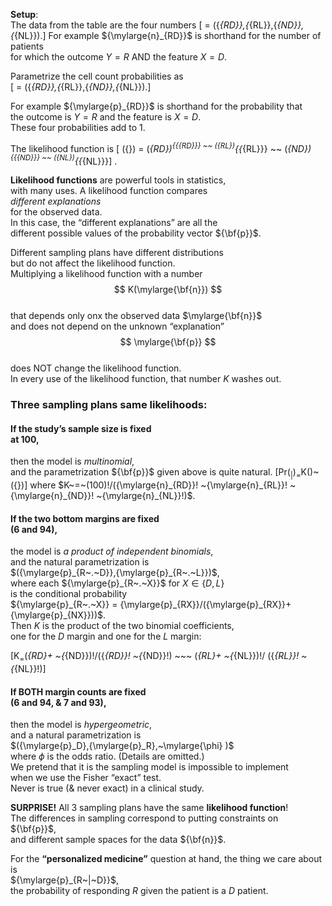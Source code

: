   <!-- https://engineering.purdue.edu/ECN/Support/KB/Docs/LaTeXChangingTheFont -->
  <!-- I suggest using \[   \] instead of $$    $$ and \(   \) for $   $. Also instead of using static \big( and \big), it is better to use dynamic \left( and \right) -->
  <!-- \raisebox{0.2ex} -->
  
**Setup**:  
The data from the table are the four numbers \[\mylarge{\bf{n}} = ({\mylarge{n}_{RD}},{\mylarge{n}_{RL}},{\mylarge{n}_{ND}},{\mylarge{n}_{NL}}).\]
For example ${\mylarge{n}_{RD}}$  is shorthand for the number of patients  
for which the outcome $Y=R$ AND the feature $X=D$.

Parametrize the cell count probabilities as  
\[\mylarge{\bf{p}} = ({\mylarge{p}_{RD}},{\mylarge{p}_{RL}},{\mylarge{p}_{ND}},{\mylarge{p}_{NL}}).\]

For example ${\mylarge{p}_{RD}}$  is shorthand for the probability that  
the outcome is $Y=R$ and the feature is $X=D$.  
These four probabilities add to 1.


The likelihood function is  \[\mylarge{\ell} ({\bf{p}}) = (\mylarge{p}_{RD})^{{\mylarge{n}_{RD}}} ~~ (\mylarge{p}_{RL})^{{\mylarge{n}_{RL}}} ~~ (\mylarge{p}_{ND})^{{\mylarge{n}_{ND}}} ~~ (\mylarge{p}_{NL})^{{\mylarge{n}_{NL}}}\]  .

<!-- Using ~~ in place of \cdot -->

**Likelihood functions** are powerful tools in statistics,  
with many uses.
A likelihood function compares  
*different explanations*  
for the observed data.  
In this case, the "different explanations" are all the  
different possible values of the probability vector ${\bf{p}}$.

Different sampling plans have different distributions   
but do not affect the likelihood function.  
Multiplying a likelihood function with a number  
$$
K(\mylarge{\bf{n}})
$$  
that depends only onx the observed data $\mylarge{\bf{n}}$  
and does not depend on the unknown "explanation"  
$$
\mylarge{\bf{p}}
$$  
does NOT change the likelihood function.   
In every use of the likelihood function,  that number $K$ washes out.


### Three sampling plans same likelihoods:  

####	If the study's **sample size is fixed** <br>at 100,  
then the model is *multinomial*,  
and the parametrization ${\bf{p}}$ given above is quite natural.
\[Pr(\mylarge{\bf{n}}~|~\mylarge{\bf{p}})~=~K(\mylarge{\bf{n}})~\mylarge{\ell} ({\bf{p}})\]
where $K~=~(100)!/({\mylarge{n}_{RD}}! ~{\mylarge{n}_{RL}}! ~{\mylarge{n}_{ND}}! ~{\mylarge{n}_{NL}}!)$.

####	If the **two bottom margins are fixed** <br>(6 and 94),  
the model is *a product of independent binomials*,  
and the natural parametrization is   
$({\mylarge{p}_{R~.~D}},{\mylarge{p}_{R~.~L}})$,  
where each ${\mylarge{p}_{R~.~X}}$ for $X \in  \{D,L\}$  
is the conditional probability  
  ${\mylarge{p}_{R~.~X}} = {\mylarge{p}_{RX}}/({\mylarge{p}_{RX}}+{\mylarge{p}_{NX}}))$.  
  Then $K$ is the product of the two binomial coefficients,  
  one for the $D$ margin and one for the $L$ margin:
  
  \[K~=~(\mylarge{n}_{RD}+ ~{\mylarge{n}_{ND}})!/({\mylarge{n}_{RD}}! ~{\mylarge{n}_{ND}}!) ~~~ (\mylarge{n}_{RL}+ ~{\mylarge{n}_{NL}})!/ ({\mylarge{n}_{RL}}! ~{\mylarge{n}_{NL}}!)\]
  
####	If **BOTH margin counts are fixed**  <br>(6 and 94, & 7 and 93),  
then the model is *hypergeometric*,  
and a natural parametrization is  
$({\mylarge{p}_D},{\mylarge{p}_R},~\mylarge{\phi} )$  
where $\phi$ is the odds ratio.  (Details are omitted.)  
We pretend that it is the sampling model is impossible to implement  
when we use the Fisher "exact" test.  
Never is true (& never exact) in a clinical study. 

**SURPRISE!** 
All 3 sampling plans have the same **likelihood function**!  
The differences in sampling correspond to putting constraints on ${\bf{p}}$,  
and  different sample spaces for the data ${\bf{n}}$.

For the **"personalized medicine"** question at hand, 
the thing we care about is  
${\mylarge{p}_{R~|~D}}$,  
the probability of responding *R* given the patient is a *D* patient.
